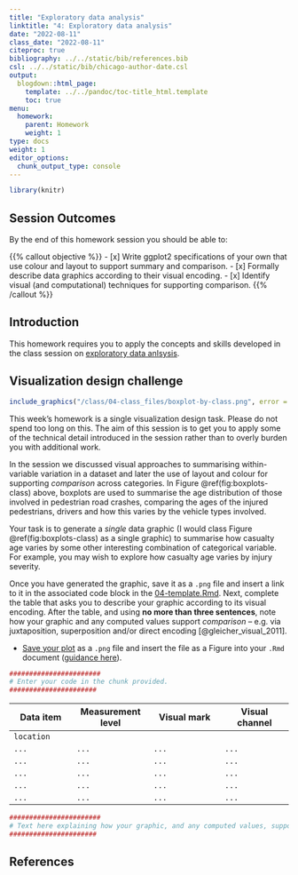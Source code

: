 ```yaml
---
title: "Exploratory data analysis"
linktitle: "4: Exploratory data analysis"
date: "2022-08-11"
class_date: "2022-08-11"
citeproc: true
bibliography: ../../static/bib/references.bib
csl: ../../static/bib/chicago-author-date.csl
output:
  blogdown::html_page:
    template: ../../pandoc/toc-title_html.template
    toc: true
menu:
  homework:
    parent: Homework
    weight: 1
type: docs
weight: 1
editor_options:
  chunk_output_type: console
---
```


```r
library(knitr)
```

## Session Outcomes

By the end of this homework session you should be able to:

{{% callout objective %}}
- [x] Write ggplot2 specifications of your own that use colour and layout to support summary and comparison.
- [x] Formally describe data graphics according to their visual encoding.
- [x] Identify visual (and computational) techniques for supporting comparison.
{{% /callout %}}

## Introduction

This homework requires you to apply the concepts and skills developed in the class session on [exploratory data anlsysis](/class/04-class/).

## Visualization design challenge


```r
include_graphics("/class/04-class_files/boxplot-by-class.png", error = FALSE)
```
This week's homework is a single visualization design task. Please do not spend too long on this. The aim of this session is to get you to apply some of the technical detail introduced in the session rather than to overly burden you with additional work.

In the session we discussed visual approaches to summarising within-variable variation in a dataset and later the use of layout and colour for supporting *comparison* across categories. In Figure \@ref(fig:boxplots-class) above, boxplots are used to summarise the age distribution of those involved in pedestrian road crashes, comparing the ages of the injured pedestrians, drivers and how this varies by the vehicle types involved.

Your task is to generate a *single* data graphic (I would class Figure \@ref(fig:boxplots-class) as a single graphic) to summarise how casualty age varies by some other interesting combination of categorical variable. For example, you may wish to explore how casualty age varies by injury severity.

Once you have generated the graphic, save it as a `.png` file and insert a link to it in the associated code block in the [<i class="fab fa-r-project"></i> 04-template.Rmd](/homework/04-homework_files/04-template.Rmd). Next, complete the table that asks you to describe your graphic according to its visual encoding. After the table, and using **no more than three sentences**, note how your graphic and any computed values support *comparison* -- e.g. via juxtaposition, superposition and/or direct encoding [@gleicher_visual_2011].


* [Save your plot](https://r4ds.had.co.nz/graphics-for-communication.html#saving-your-plots) as a `.png` file and insert the file as a Figure into your `.Rmd` document ([guidance here](https://rmd4sci.njtierney.com/figures-tables-captions-.html)).


```r
#######################
# Enter your code in the chunk provided.
######################
```


| Data item      | Measurement level | Visual mark      | Visual channel  |
|----------------|-------------------|------------------|-----------------|
| `location`     | <enter here>      |  <enter here>    | <enter here>    |
| `...`          |`...`              |  `...`           | `...`           |
| `...`          |`...`              |  `...`           | `...`           |
| `...`          |`...`              |  `...`           | `...`           |
| `...`          |`...`              |  `...`           | `...`           |
| `...`          |`...`              |  `...`           | `...`           |


```r
#######################
# Text here explaining how your graphic, and any computed values, support comparison. No more than three sentences.
######################
```


## References
